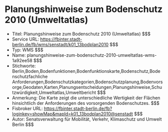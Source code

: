 # Planungshinweise zum Bodenschutz 2010 (Umweltatlas)
- Titel: Planungshinweise zum Bodenschutz 2010 (Umweltatlas) $$$
- Service URL: https://fbinter.stadt-berlin.de/fb/wms/senstadt/k01_13bodplan2010 $$$
- Typ: WMS $$$
- Name: planungshinweise-zum-bodenschutz-2010-umweltatlas-wms-1a92ee58 $$$
- Stichworte: Berlin,Boden,Bodenfunktionen,Bodenfunktionskarte,Bodenschutz,Bodenschutzfachliche Anforderungen,Bodenschutzkategorien,Bodenschutzplanung,Bodenvorsorge,Geodaten,Karten,Planungsentscheidungen,Planungshinweise,Schutzwürdigkeit,Umweltatlas,Umweltbericht $$$
- Anmerkung: Die Karte zeigt die unterschiedliche Wertigkeit der Flächen hinsichtlich der Anforderungen des vorsorgenden Bodenschutzes. $$$
- Fisbroker URL: https://fbinter.stadt-berlin.de/fb?loginkey=showMap&mapId=k01_13bodplan2010@senstadt $$$
- Autor: Senatsverwaltung für Mobilität, Verkehr, Klimaschutz und Umwelt Berlin $$$
